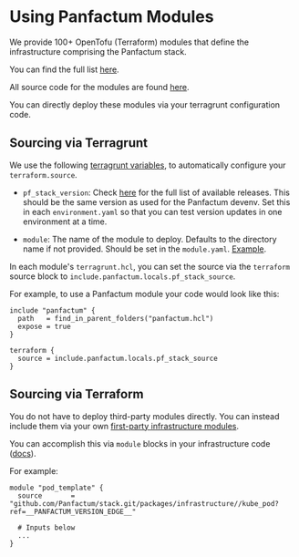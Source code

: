 # Using Panfactum Modules

We provide 100+ OpenTofu (Terraform) modules that define the infrastructure comprising the Panfactum stack.

You can find the full list [here](/docs/edge/reference/infrastructure-modules/overview).

All source code for the modules are found [here](https://github.com/Panfactum/stack/tree/__PANFACTUM_VERSION_EDGE__/packages/infrastructure).

You can directly deploy these modules via your terragrunt configuration code.

## Sourcing via Terragrunt

We use the following [terragrunt variables](/docs/edge/reference/configuration/terragrunt-variables), to automatically configure your `terraform.source`.

* `pf_stack_version`: Check [here](/docs/edge/reference/releases) for the full list of available releases. This should
  be the same version as used for the Panfactum devenv. Set this in each `environment.yaml` so that you can test
  version updates in one environment at a time.

* `module`: The name of the module to deploy. Defaults to the directory name if not provided. Should be set in the `module.yaml`.
  [Example](https://github.com/Panfactum/stack/tree/__PANFACTUM_VERSION_EDGE__/packages/reference/environments/production/global/aws_delegated_zones_production).

In each module's `terragrunt.hcl`, you can set the source via the `terraform` source block to `include.panfactum.locals.pf_stack_source`.

For example, to use a Panfactum module your code would look like this:

```hcl
include "panfactum" {
  path   = find_in_parent_folders("panfactum.hcl")
  expose = true
}

terraform {
  source = include.panfactum.locals.pf_stack_source
}
```

## Sourcing via Terraform

You do not have to deploy third-party modules directly. You can instead include them via your own [first-party
infrastructure modules](/docs/edge/guides/iac/first-party-modules).

You can accomplish this via `module` blocks in your infrastructure code ([docs](https://developer.hashicorp.com/terraform/language/modules/sources)).

For example:

```hcl
module "pod_template" {
  source       = "github.com/Panfactum/stack.git/packages/infrastructure//kube_pod?ref=__PANFACTUM_VERSION_EDGE__"

  # Inputs below
  ...
}
```
